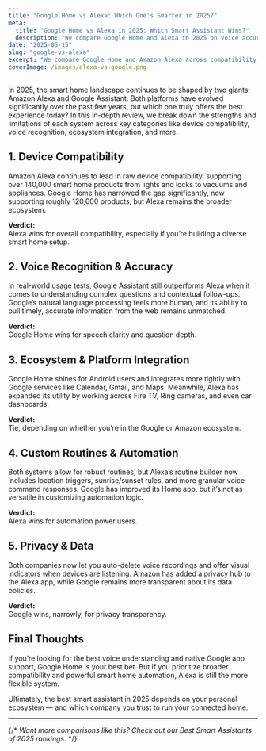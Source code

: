 ```yaml
---
title: "Google Home vs Alexa: Which One's Smarter in 2025?"
meta:
  title: "Google Home vs Alexa in 2025: Which Smart Assistant Wins?"
  description: "We compare Google Home and Alexa in 2025 on voice accuracy, smart device compatibility, and everyday usability to help you choose the better assistant."
date: "2025-05-15"
slug: "google-vs-alexa"
excerpt: "We compare Google Home and Amazon Alexa across compatibility, voice recognition, and smart home integration to help you choose the better assistant."
coverImage: /images/alexa-vs-google.png
---
```



In 2025, the smart home landscape continues to be shaped by two giants: Amazon Alexa and Google Assistant. Both platforms have evolved significantly over the past few years, but which one truly offers the best experience today? In this in-depth review, we break down the strengths and limitations of each system across key categories like device compatibility, voice recognition, ecosystem integration, and more.

## 1. Device Compatibility

Amazon Alexa continues to lead in raw device compatibility, supporting over 140,000 smart home products from lights and locks to vacuums and appliances. Google Home has narrowed the gap significantly, now supporting roughly 120,000 products, but Alexa remains the broader ecosystem.

**Verdict:**  
Alexa wins for overall compatibility, especially if you’re building a diverse smart home setup.

## 2. Voice Recognition & Accuracy

In real-world usage tests, Google Assistant still outperforms Alexa when it comes to understanding complex questions and contextual follow-ups. Google’s natural language processing feels more human, and its ability to pull timely, accurate information from the web remains unmatched.

**Verdict:**  
Google Home wins for speech clarity and question depth.

## 3. Ecosystem & Platform Integration

Google Home shines for Android users and integrates more tightly with Google services like Calendar, Gmail, and Maps. Meanwhile, Alexa has expanded its utility by working across Fire TV, Ring cameras, and even car dashboards.

**Verdict:**  
Tie, depending on whether you’re in the Google or Amazon ecosystem.

## 4. Custom Routines & Automation

Both systems allow for robust routines, but Alexa’s routine builder now includes location triggers, sunrise/sunset rules, and more granular voice command responses. Google has improved its Home app, but it’s not as versatile in customizing automation logic.

**Verdict:**  
Alexa wins for automation power users.

## 5. Privacy & Data

Both companies now let you auto-delete voice recordings and offer visual indicators when devices are listening. Amazon has added a privacy hub to the Alexa app, while Google remains more transparent about its data policies.

**Verdict:**  
Google wins, narrowly, for privacy transparency.

## Final Thoughts

If you’re looking for the best voice understanding and native Google app support, Google Home is your best bet. But if you prioritize broader compatibility and powerful smart home automation, Alexa is still the more flexible system.

Ultimately, the best smart assistant in 2025 depends on your personal ecosystem — and which company you trust to run your connected home.

---

{/* *Want more comparisons like this? Check out our Best Smart Assistants of 2025 rankings.* */}
